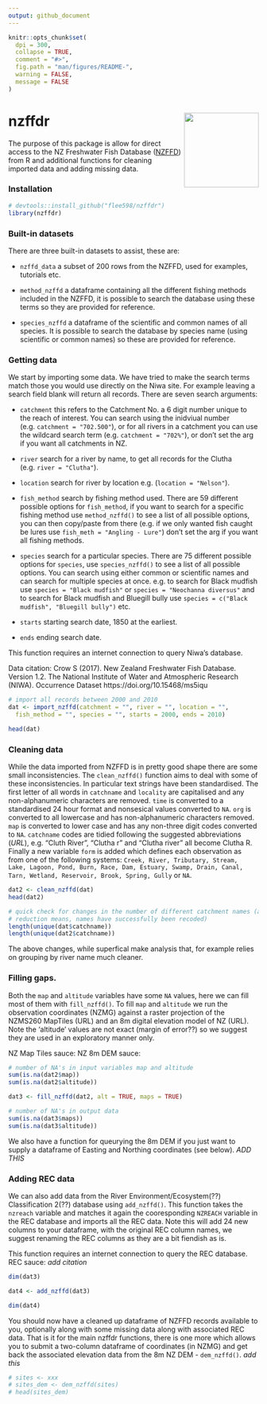 ```yaml
---
output: github_document
---
```


<!-- README.md is generated from README.Rmd. Please edit that file -->

```r
knitr::opts_chunk$set(
  dpi = 300,
  collapse = TRUE,
  comment = "#>",
  fig.path = "man/figures/README-",
  warning = FALSE,
  message = FALSE 
)
```

# nzffdr <img src='man/figures/nzffdr_hex.png' align="right" height="150" /></a>


<!-- badges: start -->
<!-- badges: end -->



The purpose of this package is allow for direct access to the NZ Freshwater Fish Database ([NZFFD](https://nzffdms.niwa.co.nz/search)) from R and additional functions for cleaning imported data and adding missing data. 

### Installation
```r
# devtools::install_github("flee598/nzffdr")
library(nzffdr)
```

### Built-in datasets 
There are three built-in datasets to assist, these are:

* `nzffd_data` a subset of 200 rows from the NZFFD, used for examples, tutorials etc. 
    
* `method_nzffd` a dataframe containing all the different fishing methods included in the NZFFD, it is possible to search the database using these terms so they are provided for reference. 
    
* `species_nzffd` a dataframe of the scientific and common names of all species. It is possible to search the database by species name (using scientific or common names) so these are provided for reference.


### Getting data
We start by importing some data. We have tried to make the search terms match those you would use directly on the Niwa site. For example leaving a search field blank will return all records. There are seven search arguments:

* `catchment` this  refers to the Catchment No. a 6 digit number unique to the reach of interest. You can search using the inidviual number (e.g. `catchment = "702.500"`), or for all rivers in a catchment you can use the wildcard search term (e.g. `catchment = "702%"`), or don't set the arg if you want all catchments in NZ.
    
* `river` search for a river by name, to get all records for the Clutha (e.g. `river = "Clutha"`).
    
* `location` search for river by location e.g. (`location = "Nelson"`).
    
* `fish_method` search by fishing method used. There are 59 different possible options for `fish_method`, if you want to search for a specific fishing method use `method_nzffd()` to see a list of all possible options, you can then copy/paste from there (e.g. if we only wanted fish caught be lures use `fish_meth = "Angling - Lure"`) don't set the arg if you want all fishing methods. 
    
* `species` search for a particular species. There are 75 different possible options for `species`, use `species_nzffd()` to see a list of all possible options. You can search using either common or scientific names and can search for multiple species at once. e.g. to search for Black mudfish use `species = "Black mudfish"` or `species = "Neochanna diversus"` and to search for Black mudfish and Bluegill bully use `species = c("Black mudfish", "Bluegill bully")` etc. 

* `starts` starting search date, 1850 at the earliest.

* `ends` ending search date. 

This function requires an internet connection to query Niwa's database.

Data citation: Crow S (2017). New Zealand Freshwater Fish Database. Version 1.2. The National Institute of Water and Atmospheric Research (NIWA). Occurrence Dataset https://doi.org/10.15468/ms5iqu

```r
# import all records between 2000 and 2010
dat <- import_nzffd(catchment = "", river = "", location = "", 
  fish_method = "", species = "", starts = 2000, ends = 2010)

head(dat)

```

### Cleaning data
While the data imported from NZFFD is in pretty good shape there are some small inconsistencies. The `clean_nzffd()` function aims to deal with some of these inconsistencies. In particular text strings have been standardised. The first letter of all words in `catchname` and `locality` are capitalised and any non-alphanumeric characters are removed. `time` is converted to a standardised 24 hour format and nonsesical values converted to `NA`. `org` is converted to all lowercase and has non-alphanumeric characters removed. `map` is converted to lower case and has any non-three digit codes converted to `NA`. `catchname` codes are tidied following the suggested abbreviations (*URL*), e.g. "Cluth River", "Clutha r" and "Clutha river" all become Clutha R. Finally a new variable `form` is added which defines each observation as from one of the following systems: `Creek, River, Tributary, Stream, Lake, Lagoon, Pond, Burn, Race, Dam, Estuary, Swamp, Drain, Canal, Tarn, Wetland, Reservoir, Brook, Spring, Gully` or `NA`. 

```r
dat2 <- clean_nzffd(dat)
head(dat2)

# quick check for changes in the number of different catchment names (a 
# reduction means, names have successfully been recoded)
length(unique(dat$catchname))
length(unique(dat2$catchname))
```

The above changes, while superfical make analysis that, for example relies on grouping by river name much cleaner.


### Filling gaps.
Both the `map` and `altitude` variables have some `NA` values, here we can fill most of them with `fill_nzffd()`. To fill `map` and `altitude` we run the observation coordinates (NZMG) against a raster projection of the NZMS260 MapTiles (URL) and an 8m digital elevation model of NZ (URL). Note the 'altitude' values are not exact (margin of error??) so we suggest they are used in an exploratory manner only.  

NZ Map Tiles sauce:
NZ 8m DEM sauce:

```r
# number of NA's in input variables map and altitude
sum(is.na(dat2$map))
sum(is.na(dat2$altitude))

dat3 <- fill_nzffd(dat2, alt = TRUE, maps = TRUE)

# number of NA's in output data
sum(is.na(dat3$maps))
sum(is.na(dat3$altitude))
```



We also have a function for queurying the 8m DEM if you just want to supply a dataframe of Easting and Northing coordinates (see below). *ADD THIS*

### Adding REC data
We can also add data from the River Environment/Ecosystem(??) Classification 2(??) database using `add_nzffd()`. This function takes the `nzreach` variable and matches it again the cooresponding `NZREACH` variable in the REC database and imports all the REC data. Note this will add 24 new columns to your dataframe, with the original REC column names, we suggest renaming the REC columns as they are a bit fiendish as is. 

This function requires an internet connection to query the REC database. 
REC sauce: *add citation*

```r
dim(dat3)

dat4 <- add_nzffd(dat3)

dim(dat4)
```

You should now have a cleaned up dataframe of NZFFD records available to you, optionally along with some missing data along with associated REC data. That is it for the main nzffdr functions, there is one more which allows you to submit a two-column dataframe of coordinates (in NZMG) and get back the associated elevation data from the 8m NZ DEM - `dem_nzffd()`. *add this*

```r
# sites <- xxx
# sites_dem <- dem_nzffd(sites)
# head(sites_dem)
```


